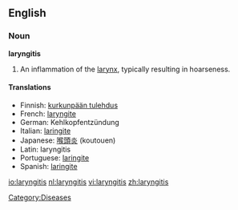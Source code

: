 ==English==
===Noun===
'''laryngitis'''

#An inflammation of the [[larynx]], typically resulting in hoarseness.

====Translations====
*Finnish: [[kurkunpään tulehdus]]
*French: [[laryngite]]
*German: Kehlkopfentzündung
*Italian: [[laringite]]
*Japanese: [[喉頭炎]] (koutouen)
*Latin: laryngitis
*Portuguese: [[laringite]]
*Spanish: [[laringite]]

[[Category:Diseases]]

[[io:laryngitis]]
[[nl:laryngitis]]
[[vi:laryngitis]]
[[zh:laryngitis]]